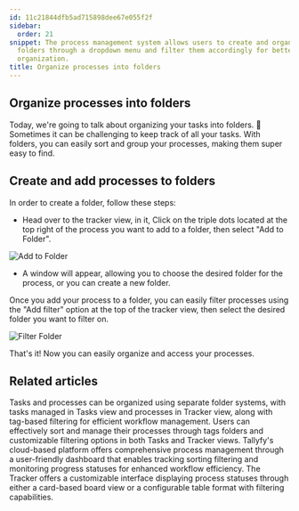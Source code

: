 ```yaml
---
id: 11c21844dfb5ad715898dee67e055f2f
sidebar:
  order: 21
snippet: The process management system allows users to create and organize tasks into
  folders through a dropdown menu and filter them accordingly for better workflow
  organization.
title: Organize processes into folders
---
```


## Organize processes into folders

Today, we're going to talk about organizing your tasks into folders. 📁
Sometimes it can be challenging to keep track of all your tasks. With folders, you can easily sort and group your processes, making them super easy to find.

## Create and add processes to folders

In order to create a folder, follow these steps:

- Head over to the tracker view, in it, Click on the triple dots located at the top right of the process you want to add to a folder, then select "Add to Folder".

![Add to Folder](https://screenshots.tallyfy.com/tallyfy%2Fpro%2Fdesktop-light-add-process-folder.png)

- A window will appear, allowing you to choose the desired folder for the process, or you can create a new folder.

Once you add your process to a folder, you can easily filter processes using the "Add filter" option at the top of the tracker view, then select the desired folder you want to filter on.

![Filter Folder](https://screenshots.tallyfy.com/tallyfy%2Fpro%2Fdesktop-light-filter-by-folder-process.png)

That's it! Now you can easily organize and access your processes.


## Related articles
<CardGrid>
<LinkTitleCard header="<b>Tasks View > Organize tasks and processes into folders</b>" href="/products/pro/tracking-and-tasks/tasks-view/how-can-i-add-tasks-to-folders-in-tallyfy/" > Tasks and processes can be organized using separate folder systems, with tasks managed in Tasks view and processes in Tracker view, along with tag-based filtering for efficient workflow management. </LinkTitleCard>
<LinkTitleCard header="<b>Tracker View > Organize processes</b>" href="/products/pro/tracking-and-tasks/tracker-view/organize-processes/" > Users can effectively sort and manage their processes through tags folders and customizable filtering options in both Tasks and Tracker views. </LinkTitleCard>
<LinkTitleCard header="<b>Tracker View > Manage and track my processes</b>" href="/products/pro/tracking-and-tasks/tracker-view/how-can-i-manage-and-track-my-processes-on-tallyfy/" > Tallyfy's cloud-based platform offers comprehensive process management through a user-friendly dashboard that enables tracking sorting filtering and monitoring progress statuses for enhanced workflow efficiency. </LinkTitleCard>
<LinkTitleCard header="<b>Tracking And Tasks > Tracker view</b>" href="/products/pro/tracking-and-tasks/tracker-view/" > The Tracker offers a customizable interface displaying process statuses through either a card-based board view or a configurable table format with filtering capabilities. </LinkTitleCard>
</CardGrid>